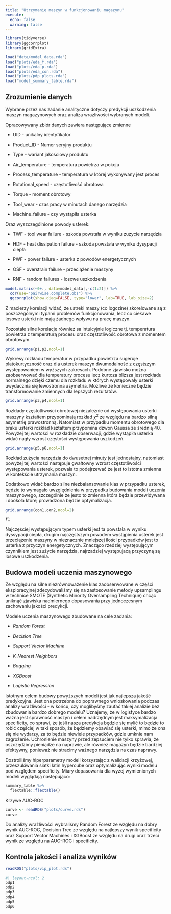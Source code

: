 ```yaml
---
title: "Utrzymanie maszyn w funkcjonowaniu magazynu"
execute:
  echo: false
  warning: false
---
```


```r
library(tidyverse)
library(ggcorrplot)
library(gridExtra)

load("data/model_data.rda")
load("plots/eda_f.rda")
load("plots/eda_p.rda")
load("plots/eda_con.rda")
load("plots/pdp_plots.rda")
load("model_summary_table.rda")
```

## Zrozumienie danych

Wybrane przez nas zadanie analityczne dotyczy predykcji uszkodzenia maszyn magazynowych oraz analiza wrażliwości wybranych modeli.

Opracowywany zbiór danych zawiera następujące zmienne

-   UID - unikalny identyfikator

-   Product_ID - Numer seryjny produktu

-   Type - wariant jakościowy produktu

-   Air_temperature - temperatura powietrza w pokoju

-   Process_temperature - temperatura w której wykonywany jest proces

-   Rotational_speed - częstotliwość obrotowa

-   Torque - moment obrotowy

-   Tool_wear - czas pracy w minutach danego narzędzia

-   Machine_failure - czy wystąpiła usterka

Oraz wyszczególnione powody usterek:

-   TWF - tool wear failure - szkoda powstała w wyniku zużycie narzędzia

-   HDF - heat dissipation failure - szkoda powstała w wyniku dysypacji ciepła

-   PWF - power failure - usterka z powodów energetycznych

-   OSF - overstrain failure - przeciążenie maszyny

-   RNF - random failures - losowe uszkodzenia

```r
model.matrix(~0+., data=model_data[,-c(1:2)]) %>% 
  cor(use="pairwise.complete.obs") %>% 
  ggcorrplot(show.diag=FALSE, type="lower", lab=TRUE, lab_size=2)
```

Z macierzy korelacji widać, że ustreki maszy (co logczine) skorelowane są z poszczególnymi typami problemów funkcjonowania, lecz co ciekawe losowe usterki nie mają żadnego wpływu na pracę maszyn.

Pozostałe silne korelacje również sa intuicyjnie logiczne tj. temperatura powietrza z temperaturą procesu oraz częstotliwość obrotowa z momentem obrotowym.

```r
grid.arrange(p1,p2,ncol=1)
```

Wykresy rozkładu temperatur w przypadku powietrza sugeruje platokurtyczność oraz dla usterek maszyn dwumodalność z częstszym występowaniem w wyższych zakresach. Podobne zjawisko można zaobserwować dla temperatury procesu lecz kurtoza bliższa jest rozkładu normalnego dzięki czemu dla rozkładu w których występowały usterki uwydacznia się lewostronna asymetria. Możliwe że konieczne będzie transformowanie zmiennych dla lepszych rezultatów.

```r
grid.arrange(p3,p4,ncol=1)
```

Rozkłady częstotliwości obrotowej niezależnie od występowania usterki maszyny kształtem przypominają rozkład $\chi^2$ ze względu na bardzo silną asymetrię prawostronną. Natomiast w przypadku momentu obrotowego dla braku usterki rozkład kształtem przypomina dzwon Gaussa ze średnią 40. Powyżej tej wartości w rozkładzie obserwacji, gdzie wystąpiła usterka widać nagły wzrost częstości występowania uszkodzeń.

```r
grid.arrange(p5,p6,ncol=1)
```

Rozkład zużycia narzędzia do dwusetnej minuty jest jednostajny, natomiast powyżej tej wartości następuje gwałtowny wzrost częstotliwości występowania usterek, pozwala to podejrzewać że jest to istotna zmienna w kontekście utrzymania maszyn.

Dodatkowo widać bardzo silne niezbalansowanie klas w przypadku usterek, będzie to wymagało uwzględnienia w przypadku budowania modeli uczenia maszynowego, szczególnie że jesto to zmienna która będzie przewidywana i dookoła której prowadzona będzie optymalizacja.

```r
grid.arrange(con1,con2,ncol=2)
```

```r
f1
```

Najczęściej występującym typem usterki jest ta powstała w wyniku dyssypacji ciepła, drugim najczęstszym powodem wystąpienia usterek jest przeciążenie maszyny w nieznacznie mniejszej ilości przypadków jest to usterka z przyczyn energetycznych. Znacząco rzedziej występującym czynnikiem jest zużycie narzędzia, najrzadziej występujacą przyczyną są losowe uszkodzenia.

## Budowa modeli uczenia maszynowego

Ze względu na silne niezrównoważenie klas zaobserwowane w części eksploracyjnej zdecydowaliśmy się na zastosowanie metody upsamplingu w technice SMOTE (Synthetic Minority Oversampling Technique) chcąc uniknąć zjawiska nadmiernego dopasowania przy jednoczesnym zachowaniu jakości predykcji.

Modele uczenia maszynowego zbudowane na cele zadania:

-   *Random Forest*

-   *Decision Tree*

-   *Support Vector Machine*

-   *K-Nearest Neighbors*

-   *Bagging*

-   *XGBoost*

-   *Logistic Regression*

Istotnym celem budowy powyższych modeli jest jak najlepsza jakość predykcyjna.
Jest ona potrzebna do poprawnego wnioskowania podczas analizy wrażliwości - w końcu, czy moglibyśmy zaufać takiej analizie bez zbudowania bardzo dobrego modelu?
Uznajemy, że w logistyce bardzo ważna jest sprawność maszyn i celem nadrzędnym jest maksymalizacja specificity, co sprawi, że jeśli nasza predykcja będzie się mylić to będzie to robić częściej w taki sposób, że będziemy obawiać się usterki, mimo że ona się nie wydarzy, za to będzie niewiele przypadków, gdzie umknie nam zagrożenie.
Uchronienie maszyny przed zepsuciem nie tylko sprawia, że oszczędzimy pieniądze na naprawie, ale również magazyn będzie bardziej efektywny, ponieważ nie stracimy ważnego narzędzia na czas naprawy.

Dostroiliśmy hiperparametry modeli korzystając z walidacji krzyżowej, przeszukiwania siatki latin hypercube oraz optymalizując wyniki modelu pod względem specificity.
Miary dopasowania dla wyżej wymienionych modeli wyglądają następująco:

```r
summary_table %>% 
  flextable::flextable()
```

Krzywe AUC-ROC

```r
curve <- readRDS("plots/curve.rds")
curve
```

Do analizy wrażliwości wybraliśmy Random Forest ze względu na dobry wynik AUC-ROC, Decision Tree ze względu na najlepszy wynik specificity oraz Support Vector Machines i XGBoost ze względu na drugi oraz trzeci wynik ze względu na AUC-ROC i specificity.

## Kontrola jakości i analiza wyników

```r
readRDS("plots/vip_plot.rds")
```

```r
#| layout-ncol: 2
pdp1
pdp2
pdp3
pdp4
pdp5
pdp6
```

